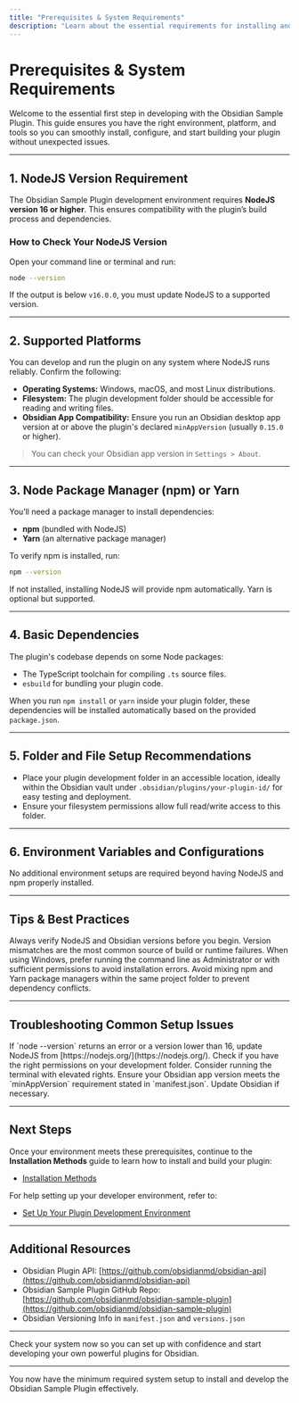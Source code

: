 ```yaml
---
title: "Prerequisites & System Requirements"
description: "Learn about the essential requirements for installing and developing with the Obsidian Sample Plugin. This page details the minimum NodeJS version, platform compatibility, and basic dependencies you'll need to ensure a smooth setup."
---
```


# Prerequisites & System Requirements

Welcome to the essential first step in developing with the Obsidian Sample Plugin. This guide ensures you have the right environment, platform, and tools so you can smoothly install, configure, and start building your plugin without unexpected issues.

---

## 1. NodeJS Version Requirement

The Obsidian Sample Plugin development environment requires **NodeJS version 16 or higher**. This ensures compatibility with the plugin’s build process and dependencies.

### How to Check Your NodeJS Version

Open your command line or terminal and run:

```bash
node --version
```

If the output is below `v16.0.0`, you must update NodeJS to a supported version.

---

## 2. Supported Platforms

You can develop and run the plugin on any system where NodeJS runs reliably. Confirm the following:

- **Operating Systems:** Windows, macOS, and most Linux distributions.
- **Filesystem:** The plugin development folder should be accessible for reading and writing files.
- **Obsidian App Compatibility:** Ensure you run an Obsidian desktop app version at or above the plugin's declared `minAppVersion` (usually `0.15.0` or higher).

> You can check your Obsidian app version in `Settings > About`.

---

## 3. Node Package Manager (npm) or Yarn

You’ll need a package manager to install dependencies:

- **npm** (bundled with NodeJS)
- **Yarn** (an alternative package manager)

To verify npm is installed, run:

```bash
npm --version
```

If not installed, installing NodeJS will provide npm automatically. Yarn is optional but supported.

---

## 4. Basic Dependencies

The plugin's codebase depends on some Node packages:

- The TypeScript toolchain for compiling `.ts` source files.
- `esbuild` for bundling your plugin code.

When you run `npm install` or `yarn` inside your plugin folder, these dependencies will be installed automatically based on the provided `package.json`.

---

## 5. Folder and File Setup Recommendations

- Place your plugin development folder in an accessible location, ideally within the Obsidian vault under `.obsidian/plugins/your-plugin-id/` for easy testing and deployment.
- Ensure your filesystem permissions allow full read/write access to this folder.

---

## 6. Environment Variables and Configurations

No additional environment setups are required beyond having NodeJS and npm properly installed.

---

## Tips & Best Practices

<Tip>
Always verify NodeJS and Obsidian versions before you begin. Version mismatches are the most common source of build or runtime failures.
</Tip>

<Tip>
When using Windows, prefer running the command line as Administrator or with sufficient permissions to avoid installation errors.
</Tip>

<Warning>
Avoid mixing npm and Yarn package managers within the same project folder to prevent dependency conflicts.
</Warning>

---

## Troubleshooting Common Setup Issues

<Accordion title="NodeJS version too low or not found">
If `node --version` returns an error or a version lower than 16, update NodeJS from [https://nodejs.org/](https://nodejs.org/).
</Accordion>

<Accordion title="npm install fails with permission errors">
Check if you have the right permissions on your development folder. Consider running the terminal with elevated rights.
</Accordion>

<Accordion title="Obsidian plugin doesn’t load or crashes">
Ensure your Obsidian app version meets the `minAppVersion` requirement stated in `manifest.json`. Update Obsidian if necessary.
</Accordion>

---

## Next Steps

Once your environment meets these prerequisites, continue to the **Installation Methods** guide to learn how to install and build your plugin:

- [Installation Methods](/getting-started/setup-installation/plugin-installation)

For help setting up your developer environment, refer to:

- [Set Up Your Plugin Development Environment](/obsidian-sample-plugin-guides/getting-started-workflows/setup-development-environment)


---

## Additional Resources

- Obsidian Plugin API: [https://github.com/obsidianmd/obsidian-api](https://github.com/obsidianmd/obsidian-api)
- Obsidian Sample Plugin GitHub Repo: [https://github.com/obsidianmd/obsidian-sample-plugin](https://github.com/obsidianmd/obsidian-sample-plugin)
- Obsidian Versioning Info in `manifest.json` and `versions.json`

---

Check your system now so you can set up with confidence and start developing your own powerful plugins for Obsidian.


---

<Check>
You now have the minimum required system setup to install and develop the Obsidian Sample Plugin effectively.
</Check>
